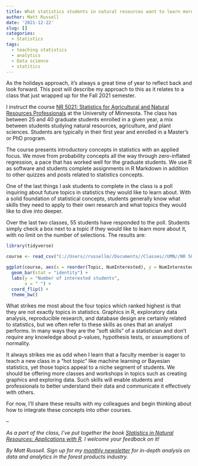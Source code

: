 ```yaml
---
title: What statistics students in natural resources want to learn more about
author: Matt Russell
date: '2021-12-22'
slug: []
categories:
  - Statistics
tags:
  - teaching statistics
  - analytics
  - Data science
  - statitics
---
```


As the holidays approach, it's always a great time of year to reflect back and look forward. This post will describe my approach to this as it relates to a class that just wrapped up for the Fall 2021 semester.

I instruct the course [NR 5021: Statistics for Agricultural and Natural Resources Professionals](https://docs.google.com/document/d/19VvJ3NKsKVRF7Eguv-CN7lplF9_xSjVpL2jvRMHZ3b8/edit?usp=sharing) at the University of Minnesota. The class has between 25 and 40 graduate students enrolled in a given year, a mix between students studying natural resources, agriculture, and plant sciences. Students are typically in their first year and enrolled in a Master’s or PhD program.

The course presents introductory concepts in statistics with an applied focus. We move from probability concepts all the way through zero-inflated regression, a pace that has worked well for the graduate students. We use R as software and students complete assignments in R Markdown in addition to other quizzes and posts related to statistics concepts.

One of the last things I ask students to complete in the class is a poll inquiring about future topics in statistics they would like to learn about. With a solid foundation of statistical concepts, students generally know what skills they need to apply to their own research and what topics they would like to dive into deeper.

Over the last two classes, 55 students have responded to the poll. Students simply check a box next to a topic if they would like to learn more about it, with no limit on the number of selections. The results are: 

```r
library(tidyverse)
```

```r
course <- read_csv("C://Users//russellm//Documents//Classes//UMN//NR 5021//Fall 2021//NR5021_courseinterest2020-2021.csv")
```

```r
ggplot(course, aes(x = reorder(Topic, NumInterested), y = NumInterested)) +
  geom_bar(stat = "identity") +
  labs(y = "Number of interested students",
       x = " ") +
  coord_flip() +
  theme_bw()
```

What strikes me most about the four topics which ranked highest is that they are not exactly topics in statistics. Graphics in R, exploratory data analysis, reproducible research, and database design are certainly related to statistics, but we often refer to these skills as ones that an analyst performs. In many ways they are the "soft skills" of a statistician and don't require any knowledge about p-values, hypothesis tests, or assumptions of normality.

It always strikes me as odd when I learn that a faculty member is eager to teach a new class in a "hot topic" like machine learning or Bayesian statistics, yet those topics appeal to a niche segment of students. We should be offering more classes and workshops in topics such as creating graphics and exploring data. Such skills will enable students and professionals to better understand their data and communicate it effectively with others.

For now, I'll share these results with my colleagues and begin thinking about how to integrate these concepts into other courses. 

--

*As a part of the class, I've put together the book [Statistics in Natural Resources: Applications with R](https://stats4nr.com/). I welcome your feedback on it!*

*By Matt Russell. Sign up for my [monthly newsletter](https://mailchi.mp/d96897dc0f46/arbor-analytics) for in-depth analysis on data and analytics in the forest products industry.*